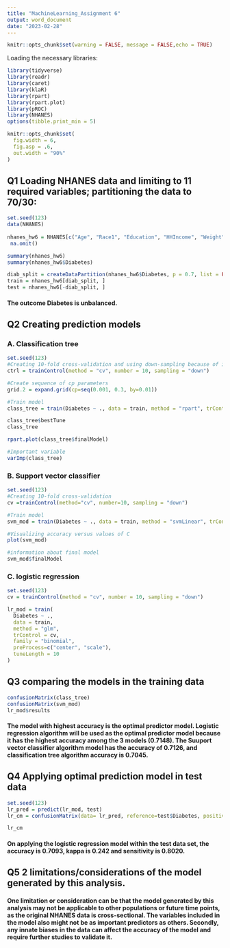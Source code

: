 ```yaml
---
title: "MachineLearning_Assignment 6"
output: word_document
date: "2023-02-28"
---
```


```r
knitr::opts_chunk$set(warning = FALSE, message = FALSE,echo = TRUE)
```

Loading the necessary libraries:
```r
library(tidyverse) 
library(readr)
library(caret)
library(klaR)
library(rpart)
library(rpart.plot)
library(pROC)
library(NHANES)
options(tibble.print_min = 5)

knitr::opts_chunk$set(
  fig.width = 6,
  fig.asp = .6,
  out.width = "90%"
)
```

## Q1 Loading NHANES data and limiting to 11 required variables; partitioning the data to 70/30:
```r
set.seed(123)
data(NHANES)
  
nhanes_hw6 = NHANES[c("Age", "Race1", "Education", "HHIncome", "Weight", "Height", "Pulse", "Diabetes", "BMI", "PhysActive", "Smoke100")] %>%
 na.omit()

summary(nhanes_hw6)
summary(nhanes_hw6$Diabetes)

diab_split = createDataPartition(nhanes_hw6$Diabetes, p = 0.7, list = FALSE)
train = nhanes_hw6[diab_split, ]
test = nhanes_hw6[-diab_split, ]
```
#### The outcome Diabetes is unbalanced.

## Q2 Creating prediction models
### A. Classification tree
```r
set.seed(123)
#Creating 10-fold cross-validation and using down-sampling because of imbalance in data
ctrl = trainControl(method = "cv", number = 10, sampling = "down")

#Create sequence of cp parameters
grid.2 = expand.grid(cp=seq(0.001, 0.3, by=0.01))

#Train model
class_tree = train(Diabetes ~ ., data = train, method = "rpart", trControl = ctrl, tuneGrid=grid.2)

class_tree$bestTune
class_tree

rpart.plot(class_tree$finalModel)

#Important variable
varImp(class_tree)
```

### B. Support vector classifier
```r

set.seed(123)
#Creating 10-fold cross-validation 
cv =trainControl(method="cv", number=10, sampling = "down")

#Train model
svm_mod = train(Diabetes ~ ., data = train, method = "svmLinear", trControl = cv, preProcess=c("center", "scale"), tuneGrid=expand.grid(C=seq(0.001,2, length=30)))

#Visualizing accuracy versus values of C
plot(svm_mod)

#information about final model
svm_mod$finalModel
```

### C. logistic regression
```r
set.seed(123)
cv = trainControl(method = "cv", number = 10, sampling = "down")

lr_mod = train(
  Diabetes ~ ., 
  data = train, 
  method = "glm", 
  trControl = cv, 
  family = "binomial",
  preProcess=c("center", "scale"),
  tuneLength = 10
)
```

## Q3 comparing the models in the training data
```r
confusionMatrix(class_tree)
confusionMatrix(svm_mod)
lr_mod$results
```
#### The model with highest accuracy is the optimal predictor model. Logistic regression algorithm will be used as the optimal predictor model because it has the highest accuracy among the 3 models (0.7148). The Suuport vector classifier algorithm model has the accuracy of 0.7126, and classification tree algorithm accuracy is 0.7045. 

## Q4 Applying optimal prediction model in test data
```r
set.seed(123)
lr_pred = predict(lr_mod, test)
lr_cm = confusionMatrix(data= lr_pred, reference=test$Diabetes, positive="Yes")

lr_cm
```
#### On applying the logistic regression model within the test data set, the accuracy is 0.7093, kappa is 0.242 and sensitivity is 0.8020.

## Q5 2 limitations/considerations of the model generated by this analysis.
#### One limitation or consideration can be that the model generated by this analysis may not be applicable to other populations or future time points, as the original NHANES data is cross-sectional. The variables included in the model also might not be as important predictors as others. Secondly, any innate biases in the data can affect the accuracy of the model and require further studies to validate it. 
